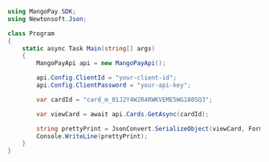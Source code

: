 ```csharp .NET 
using MangoPay.SDK;
using Newtonsoft.Json;

class Program
{
    static async Task Main(string[] args)
    {
        MangoPayApi api = new MangoPayApi();

        api.Config.ClientId = "your-client-id";
        api.Config.ClientPassword = "your-api-key";

        var cardId = "card_m_01J2Y4W2R4RWKVEME5WG180SQ3";

        var viewCard = await api.Cards.GetAsync(cardId);

        string prettyPrint = JsonConvert.SerializeObject(viewCard, Formatting.Indented);
        Console.WriteLine(prettyPrint);
    }
}
```